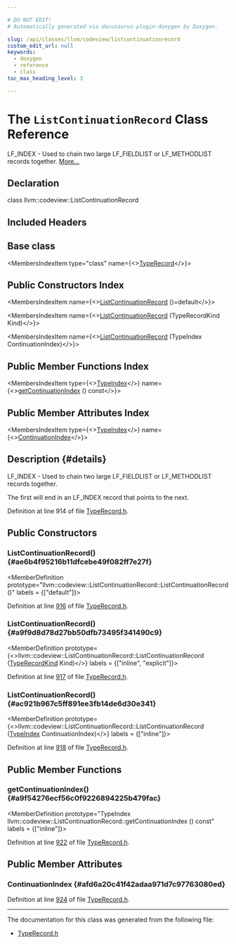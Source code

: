 ```yaml
---

# DO NOT EDIT!
# Automatically generated via docusaurus-plugin-doxygen by Doxygen.

slug: /api/classes/llvm/codeview/listcontinuationrecord
custom_edit_url: null
keywords:
  - doxygen
  - reference
  - class
toc_max_heading_level: 3

---
```





# The `ListContinuationRecord` Class Reference

<DoxygenPage pluginConfig={pluginConfig}>

LF&#95;INDEX - Used to chain two large LF&#95;FIELDLIST or LF&#95;METHODLIST records together. <a href="#details">More...</a>

## Declaration

<CodeBlock>class llvm::codeview::ListContinuationRecord</CodeBlock>

## Included Headers

<IncludesList>
<IncludesListItem
  filePath="llvm/DebugInfo/CodeView/TypeRecord.h"
  permalink="/docs/api/files/include/include/llvm/include/llvm/debuginfo/include/llvm/debuginfo/codeview/typerecord-h"
  isLocal="true" />
</IncludesList>

## Base class

<MembersIndex>

<MembersIndexItem
  type="class"
  name={<><a href="/docs/api/classes/llvm/codeview/typerecord">TypeRecord</a></>}>
</MembersIndexItem>

</MembersIndex>

## Public Constructors Index

<MembersIndex>

<MembersIndexItem
  name={<><a href="#ae6b4f95216b11dfcebe49f082ff7e27f">ListContinuationRecord</a> ()=default</>}>
</MembersIndexItem>

<MembersIndexItem
  name={<><a href="#a9f9d8d78d27bb50dfb73495f341490c9">ListContinuationRecord</a> (TypeRecordKind Kind)</>}>
</MembersIndexItem>

<MembersIndexItem
  name={<><a href="#ac921b967c5ff891ee3fb14de6d30e341">ListContinuationRecord</a> (TypeIndex ContinuationIndex)</>}>
</MembersIndexItem>

</MembersIndex>

## Public Member Functions Index

<MembersIndex>

<MembersIndexItem
  type={<><a href="/docs/api/classes/llvm/codeview/typeindex">TypeIndex</a></>}
  name={<><a href="#a9f54276ecf56c0f9226894225b479fac">getContinuationIndex</a> () const</>}>
</MembersIndexItem>

</MembersIndex>

## Public Member Attributes Index

<MembersIndex>

<MembersIndexItem
  type={<><a href="/docs/api/classes/llvm/codeview/typeindex">TypeIndex</a></>}
  name={<><a href="#afd6a20c41f42adaa971d7c97763080ed">ContinuationIndex</a></>}>
</MembersIndexItem>

</MembersIndex>

## Description {#details}

LF&#95;INDEX - Used to chain two large LF&#95;FIELDLIST or LF&#95;METHODLIST records together.

The first will end in an LF&#95;INDEX record that points to the next.

Definition at line 914 of file <a href="/docs/api/files/include/include/llvm/include/llvm/debuginfo/include/llvm/debuginfo/codeview/typerecord-h">TypeRecord.h</a>.

<SectionDefinition>

## Public Constructors

### ListContinuationRecord() {#ae6b4f95216b11dfcebe49f082ff7e27f}

<MemberDefinition
  prototype="llvm::codeview::ListContinuationRecord::ListContinuationRecord ()"
  labels = {["default"]}>

Definition at line <a href="/docs/api/files/include/include/llvm/include/llvm/debuginfo/include/llvm/debuginfo/codeview/typerecord-h/#l00916">916</a> of file <a href="/docs/api/files/include/include/llvm/include/llvm/debuginfo/include/llvm/debuginfo/codeview/typerecord-h">TypeRecord.h</a>.
</MemberDefinition>

### ListContinuationRecord() {#a9f9d8d78d27bb50dfb73495f341490c9}

<MemberDefinition
  prototype={<>llvm::codeview::ListContinuationRecord::ListContinuationRecord (<a href="/docs/api/namespaces/llvm/codeview/#abf3db0193e50769bab633545f88c383a">TypeRecordKind</a> Kind)</>}
  labels = {["inline", "explicit"]}>

Definition at line <a href="/docs/api/files/include/include/llvm/include/llvm/debuginfo/include/llvm/debuginfo/codeview/typerecord-h/#l00917">917</a> of file <a href="/docs/api/files/include/include/llvm/include/llvm/debuginfo/include/llvm/debuginfo/codeview/typerecord-h">TypeRecord.h</a>.
</MemberDefinition>

### ListContinuationRecord() {#ac921b967c5ff891ee3fb14de6d30e341}

<MemberDefinition
  prototype={<>llvm::codeview::ListContinuationRecord::ListContinuationRecord (<a href="/docs/api/classes/llvm/codeview/typeindex">TypeIndex</a> ContinuationIndex)</>}
  labels = {["inline"]}>

Definition at line <a href="/docs/api/files/include/include/llvm/include/llvm/debuginfo/include/llvm/debuginfo/codeview/typerecord-h/#l00918">918</a> of file <a href="/docs/api/files/include/include/llvm/include/llvm/debuginfo/include/llvm/debuginfo/codeview/typerecord-h">TypeRecord.h</a>.
</MemberDefinition>

</SectionDefinition>

<SectionDefinition>

## Public Member Functions

### getContinuationIndex() {#a9f54276ecf56c0f9226894225b479fac}

<MemberDefinition
  prototype="TypeIndex llvm::codeview::ListContinuationRecord::getContinuationIndex () const"
  labels = {["inline"]}>

Definition at line <a href="/docs/api/files/include/include/llvm/include/llvm/debuginfo/include/llvm/debuginfo/codeview/typerecord-h/#l00922">922</a> of file <a href="/docs/api/files/include/include/llvm/include/llvm/debuginfo/include/llvm/debuginfo/codeview/typerecord-h">TypeRecord.h</a>.
</MemberDefinition>

</SectionDefinition>

<SectionDefinition>

## Public Member Attributes

### ContinuationIndex {#afd6a20c41f42adaa971d7c97763080ed}

<MemberDefinition
  prototype="TypeIndex llvm::codeview::ListContinuationRecord::ContinuationIndex">

Definition at line <a href="/docs/api/files/include/include/llvm/include/llvm/debuginfo/include/llvm/debuginfo/codeview/typerecord-h/#l00924">924</a> of file <a href="/docs/api/files/include/include/llvm/include/llvm/debuginfo/include/llvm/debuginfo/codeview/typerecord-h">TypeRecord.h</a>.
</MemberDefinition>

</SectionDefinition>

<hr/>

The documentation for this class was generated from the following file:

<ul>
<li><a href="/docs/api/files/include/include/llvm/include/llvm/debuginfo/include/llvm/debuginfo/codeview/typerecord-h">TypeRecord.h</a></li>
</ul>

</DoxygenPage>
